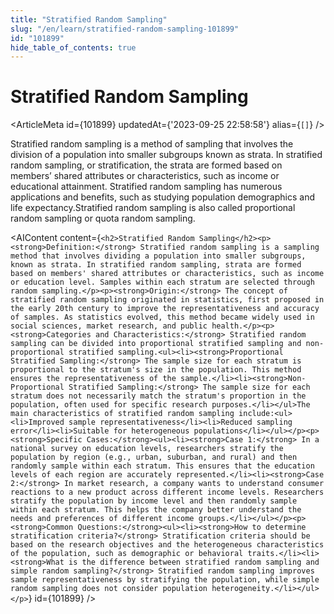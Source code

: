 ```yaml
---
title: "Stratified Random Sampling"
slug: "/en/learn/stratified-random-sampling-101899"
id: "101899"
hide_table_of_contents: true
---
```



# Stratified Random Sampling

<ArticleMeta id={101899} updatedAt={'2023-09-25 22:58:58'} alias={`[]`} />
<div className='border-solid border-b border-t-0 my-4 border-[var(--ifm-color-gray-300)]' />

Stratified random sampling is a method of sampling that involves the division of a population into smaller subgroups known as strata. In stratified random sampling, or stratification, the strata are formed based on members’ shared attributes or characteristics, such as income or educational attainment. Stratified random sampling has numerous applications and benefits, such as studying population demographics and life expectancy.Stratified random sampling is also called proportional random sampling or quota random sampling.

<AIContent content={`<h2>Stratified Random Sampling</h2><p><strong>Definition:</strong> Stratified random sampling is a sampling method that involves dividing a population into smaller subgroups, known as strata. In stratified random sampling, strata are formed based on members' shared attributes or characteristics, such as income or education level. Samples within each stratum are selected through random sampling.</p><p><strong>Origin:</strong> The concept of stratified random sampling originated in statistics, first proposed in the early 20th century to improve the representativeness and accuracy of samples. As statistics evolved, this method became widely used in social sciences, market research, and public health.</p><p><strong>Categories and Characteristics:</strong> Stratified random sampling can be divided into proportional stratified sampling and non-proportional stratified sampling.<ul><li><strong>Proportional Stratified Sampling:</strong> The sample size for each stratum is proportional to the stratum's size in the population. This method ensures the representativeness of the sample.</li><li><strong>Non-Proportional Stratified Sampling:</strong> The sample size for each stratum does not necessarily match the stratum's proportion in the population, often used for specific research purposes.</li></ul>The main characteristics of stratified random sampling include:<ul><li>Improved sample representativeness</li><li>Reduced sampling error</li><li>Suitable for heterogeneous populations</li></ul></p><p><strong>Specific Cases:</strong><ul><li><strong>Case 1:</strong> In a national survey on education levels, researchers stratify the population by region (e.g., urban, suburban, and rural) and then randomly sample within each stratum. This ensures that the education levels of each region are accurately represented.</li><li><strong>Case 2:</strong> In market research, a company wants to understand consumer reactions to a new product across different income levels. Researchers stratify the population by income level and then randomly sample within each stratum. This helps the company better understand the needs and preferences of different income groups.</li></ul></p><p><strong>Common Questions:</strong><ul><li><strong>How to determine stratification criteria?</strong> Stratification criteria should be based on the research objectives and the heterogeneous characteristics of the population, such as demographic or behavioral traits.</li><li><strong>What is the difference between stratified random sampling and simple random sampling?</strong> Stratified random sampling improves sample representativeness by stratifying the population, while simple random sampling does not consider population heterogeneity.</li></ul></p>`} id={101899} />
